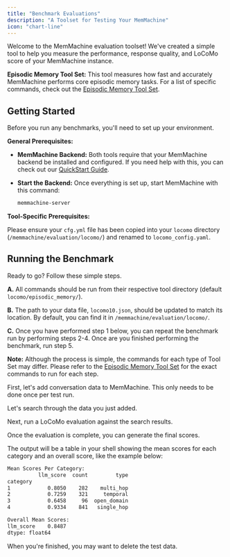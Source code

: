 ```yaml
---
title: "Benchmark Evaluations"
description: "A Toolset for Testing Your MemMachine"
icon: "chart-line"
---
```


Welcome to the MemMachine evaluation toolset! We've created a simple tool to help you measure the performance, response quality, and LoCoMo score of your MemMachine instance.

**Episodic Memory Tool Set:** This tool measures how fast and accurately MemMachine performs core episodic memory tasks. For a list of specific commands, check out the [Episodic Memory Tool Set](https://github.com/MemMachine/MemMachine/blob/main/evaluation/locomo/episodic_memory/README.md).


## Getting Started

Before you run any benchmarks, you'll need to set up your environment.

**General Prerequisites:**

- **MemMachine Backend:** Both tools require that your MemMachine backend be installed and configured. If you need help with this, you can check out our [QuickStart Guide](http://docs.memmachine.ai/getting_started/quickstart).

- **Start the Backend:** Once everything is set up, start MemMachine with this command:

  ```sh
  memmachine-server
  ```

**Tool-Specific Prerequisites:**

Please ensure your `cfg.yml` file has been copied into your `locomo` directory (`/memmachine/evaluation/locomo/`) and renamed to `locomo_config.yaml`.

## Running the Benchmark

Ready to go? Follow these simple steps. 

**A.** All commands should be run from their respective tool directory (default `locomo/episodic_memory/`).

**B.** The path to your data file, `locomo10.json`, should be updated to match its location. By default, you can find it in `/memmachine/evaluation/locomo/`.

**C.** Once you have performed step 1 below, you can repeat the benchmark run by performing steps 2-4.  Once are you finished performing the benchmark, run step 5.

**Note:** Although the process is simple, the commands for each type of Tool Set may differ.  Please refer to the [Episodic Memory Tool Set](https://github.com/MemMachine/MemMachine/blob/main/evaluation/locomo/episodic_memory/README.md) for the exact commands to run for each step.

<Steps>
<Step title="Ingest a Conversation">

First, let's add conversation data to MemMachine. This only needs to be done once per test run.

</Step>
<Step title="Search the Conversation">

Let's search through the data you just added.

</Step>
<Step title="Evaluate the Responses">

Next, run a LoCoMo evaluation against the search results.

</Step>
<Step title="Generate Your Final Score">

Once the evaluation is complete, you can generate the final scores.

The output will be a table in your shell showing the mean scores for each category and an overall score, like the example below:

```sh
Mean Scores Per Category:
          llm_score  count         type
category                               
1            0.8050    282    multi_hop
2            0.7259    321     temporal
3            0.6458     96  open_domain
4            0.9334    841   single_hop

Overall Mean Scores:
llm_score    0.8487
dtype: float64
```

</Step>
<Step title="Clean Up Your Data">

When you're finished, you may want to delete the test data.

</Step>
</Steps>
